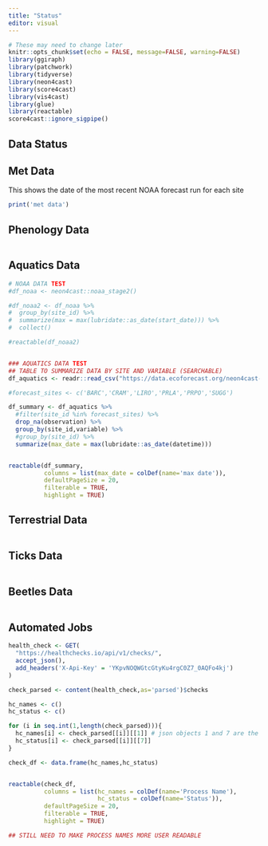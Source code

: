 ```yaml
---
title: "Status"
editor: visual
---
```


```r
# These may need to change later 
knitr::opts_chunk$set(echo = FALSE, message=FALSE, warning=FALSE)
library(ggiraph)
library(patchwork)
library(tidyverse)
library(neon4cast)
library(score4cast)
library(vis4cast)
library(glue)
library(reactable)
score4cast::ignore_sigpipe()

```

## Data Status

::: panel-tabset

## Met Data
This shows the date of the most recent NOAA forecast run for each site
```r
print('met data')
```

## Phenology Data

```r
```

## Aquatics Data

```r
# NOAA DATA TEST 
#df_noaa <- neon4cast::noaa_stage2()

#df_noaa2 <- df_noaa %>% 
#  group_by(site_id) %>% 
#  summarize(max = max(lubridate::as_date(start_date))) %>% 
#  collect()

#reactable(df_noaa2)


### AQUATICS DATA TEST 
## TABLE TO SUMMARIZE DATA BY SITE AND VARIABLE (SEARCHABLE)
df_aquatics <- readr::read_csv("https://data.ecoforecast.org/neon4cast-targets/aquatics/aquatics-targets.csv.gz")

#forecast_sites <- c('BARC','CRAM','LIRO','PRLA','PRPO','SUGG')

df_summary <- df_aquatics %>%
  #filter(site_id %in% forecast_sites) %>%
  drop_na(observation) %>%
  group_by(site_id,variable) %>%
  #group_by(site_id) %>%
  summarize(max_date = max(lubridate::as_date(datetime)))


reactable(df_summary, 
          columns = list(max_date = colDef(name='max date')),
          defaultPageSize = 20, 
          filterable = TRUE, 
          highlight = TRUE)


```

## Terrestrial Data

```r
```

## Ticks Data

```r
```

## Beetles Data

```r
```


## Automated Jobs

```r
health_check <- GET(
  "https://healthchecks.io/api/v1/checks/",
  accept_json(),
  add_headers('X-Api-Key' = 'YKpvNOQWGtcGtyKu4rgC0Z7_0AQFo4kj')
)

check_parsed <- content(health_check,as='parsed')$checks

hc_names <- c()
hc_status <- c()

for (i in seq.int(1,length(check_parsed))){
  hc_names[i] <- check_parsed[[i]][[1]] # json objects 1 and 7 are the name and status, respectively
  hc_status[i] <- check_parsed[[i]][[7]]
}

check_df <- data.frame(hc_names,hc_status)


reactable(check_df,
          columns = list(hc_names = colDef(name='Process Name'),
                         hc_status = colDef(name='Status')),
          defaultPageSize = 20,
          filterable = TRUE,
          highlight = TRUE)

## STILL NEED TO MAKE PROCESS NAMES MORE USER READABLE 
```

:::
